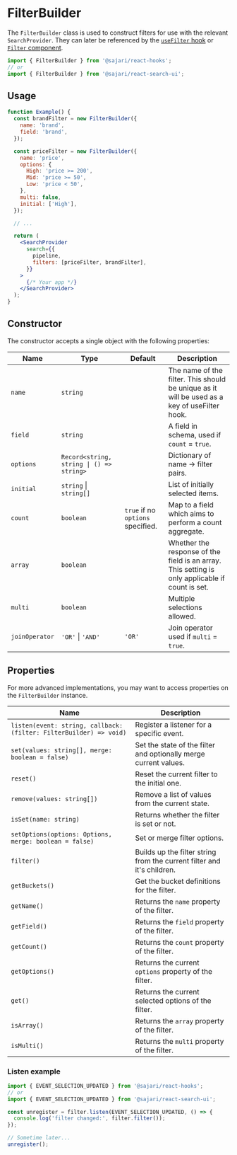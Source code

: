 
<SEO
  title="FilterBuilder"
  description="The FilterBuilder class is used to construct filters for use with the relevant SearchProvider."
/>

# FilterBuilder

The `FilterBuilder` class is used to construct filters for use with the relevant `SearchProvider`. They can later be referenced by the [`useFilter` hook](/hooks/usefilter) or [`Filter` component](/search-ui/filter).

```js
import { FilterBuilder } from '@sajari/react-hooks';
// or
import { FilterBuilder } from '@sajari/react-search-ui';
```

## Usage

```jsx live=false
function Example() {
  const brandFilter = new FilterBuilder({
    name: 'brand',
    field: 'brand',
  });

  const priceFilter = new FilterBuilder({
    name: 'price',
    options: {
      High: 'price >= 200',
      Mid: 'price >= 50',
      Low: 'price < 50',
    },
    multi: false,
    initial: ['High'],
  });

  // ...

  return (
    <SearchProvider
      search={{
        pipeline,
        filters: [priceFilter, brandFilter],
      }}
    >
      {/* Your app */}
    </SearchProvider>
  );
}
```

## Constructor

The constructor accepts a single object with the following properties:

| Name           | Type                                     | Default                           | Description                                                                                     |
| -------------- | ---------------------------------------- | --------------------------------- | ----------------------------------------------------------------------------------------------- |
| `name`         | `string`                                 |                                   | The name of the filter. This should be unique as it will be used as a key of useFilter hook.    |
| `field`        | `string`                                 |                                   | A field in schema, used if `count` = `true`.                                                    |
| `options`      | `Record<string, string \| () => string>` |                                   | Dictionary of name -> filter pairs.                                                             |
| `initial`      | `string` \| `string[]`                   |                                   | List of initially selected items.                                                               |
| `count`        | `boolean`                                | `true` if no `options` specified. | Map to a field which aims to perform a count aggregate.                                         |
| `array`        | `boolean`                                |                                   | Whether the response of the field is an array. This setting is only applicable if count is set. |
| `multi`        | `boolean`                                |                                   | Multiple selections allowed.                                                                    |
| `joinOperator` | `'OR'` \| `'AND'`                        | `'OR'`                            | Join operator used if `multi` = `true`.                                                         |

## Properties

For more advanced implementations, you may want to access properties on the `FilterBuilder` instance.

| Name                                                               | Description                                                            |
| ------------------------------------------------------------------ | ---------------------------------------------------------------------- |
| `listen(event: string, callback: (filter: FilterBuilder) => void)` | Register a listener for a specific event.                              |
| `set(values: string[], merge: boolean = false)`                    | Set the state of the filter and optionally merge current values.       |
| `reset()`                                                          | Reset the current filter to the initial one.                           |
| `remove(values: string[])`                                         | Remove a list of values from the current state.                        |
| `isSet(name: string)`                                              | Returns whether the filter is set or not.                              |
| `setOptions(options: Options, merge: boolean = false)`             | Set or merge filter options.                                           |
| `filter()`                                                         | Builds up the filter string from the current filter and it's children. |
| `getBuckets()`                                                     | Get the bucket definitions for the filter.                             |
| `getName()`                                                        | Returns the `name` property of the filter.                             |
| `getField()`                                                       | Returns the `field` property of the filter.                            |
| `getCount()`                                                       | Returns the `count` property of the filter.                            |
| `getOptions()`                                                     | Returns the current `options` property of the filter.                  |
| `get()`                                                            | Returns the current selected options of the filter.                    |
| `isArray()`                                                        | Returns the `array` property of the filter.                            |
| `isMulti()`                                                        | Returns the `multi` property of the filter.                            |

### Listen example

```js
import { EVENT_SELECTION_UPDATED } from '@sajari/react-hooks';
// or
import { EVENT_SELECTION_UPDATED } from '@sajari/react-search-ui';

const unregister = filter.listen(EVENT_SELECTION_UPDATED, () => {
  console.log('filter changed:', filter.filter());
});

// Sometime later...
unregister();
```
